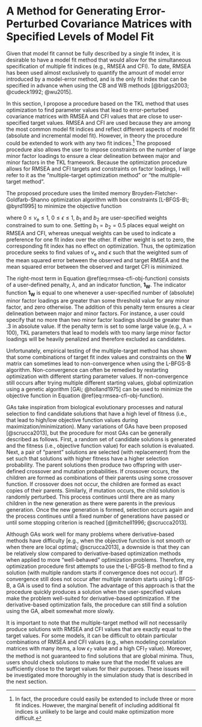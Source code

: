 
# A Method for Generating Error-Perturbed Covariance Matrices with Specified Levels of Model Fit

Given that model fit cannot be fully described by a single fit index, it is desirable to have a model fit method that would allow for the simultaneous specification of multiple fit indices (e.g., RMSEA and CFI). To date, RMSEA has been used almost exclusively to quantify the amount of model error introduced by a model-error method, and is the only fit index that can be specified in advance when using the CB and WB methods [@briggs2003; @cudeck1992; @wu2015]. 

In this section, I propose a procedure based on the TKL method that uses optimization to find parameter values that lead to error-perturbed covariance matrices with RMSEA and CFI values that are close to user-specified target values. RMSEA and CFI are used because they are among the most common model fit indices and reflect different aspects of model fit (absolute and incremental model fit). However, in theory the procedure could be extended to work with any two fit indices.[^more-than-two] The proposed procedure also allows the user to impose constraints on the number of large minor factor loadings to ensure a clear delineation between major and minor factors in the TKL framework. Because the optimization procedure allows for RMSEA and CFI targets and constraints on factor loadings, I will refer to it as the "multiple-target optimization method" or "the multiple-target method".

[^more-than-two]: In fact, the procedure could easily be extended to include three or more fit indices. However, the marginal benefit of including additional fit indices is unlikely to be large and could make optimization more difficult.

The proposed procedure uses the limited memory Broyden-Fletcher-Goldfarb-Shanno optimization algorithm with box constraints [L-BFGS-B\; @byrd1995] to minimize the objective function

\begin{equation}
G(\nu_\textrm{e}, \epsilon) = b_1 \frac{\left[ \varepsilon - \varepsilon_T \right]^2}{\varepsilon_T^2} + b_2 \frac{\left[ \textrm{CFI} - \textrm{CFI}_T \right]^2}{\left( 1 - \textrm{CFI}_T \right)^2} + \mathbf{1}_{\bm{W}} \lambda.
(\#eq:rmsea-cfi-obj-function)
\end{equation}

\noindent where $0 \leq \nu_\textrm{e} \leq 1$, $0 \leq \epsilon \leq 1$, $b_1$ and $b_2$ are user-specified weights constrained to sum to one. Setting $b_1 = b_2 = 0.5$ places equal weight on RMSEA and CFI, whereas unequal weights can be used to indicate a preference for one fit index over the other. If either weight is set to zero, the corresponding fit index has no effect on optimization. Thus, the optimization procedure seeks to find values of $\nu_\textrm{e}$ and $\epsilon$ such that the weighted sum of the mean squared error between the observed and target RMSEA and the mean squared error between the observed and target CFI is minimized.

The right-most term in Equation \@ref(eq:rmsea-cfi-obj-function) consists of a user-defined penalty, $\lambda$, and an indicator function, $\mathbf{1}_{\bm{W}}$. The indicator function $\mathbf{1}_{\bm{W}}$ is equal to one whenever a user-specified number of (absolute) minor factor loadings are greater than some threshold value for any minor factor, and zero otherwise. The addition of this penalty term ensures a clear delineation between major and minor factors. For instance, a user could specify that no more than two minor factor loadings should be greater than .3 in absolute value. If the penalty term is set to some large value (e.g., $\lambda = 100$), TKL parameters that lead to models with too many large minor factor loadings will be heavily penalized and therefore excluded as candidates. 

Unfortunately, empirical testing of the multiple-target method has shown that some combinations of target fit index values and constraints on the $\mathbf{W}$ matrix can sometimes lead to non-convergence when using the L-BFGS-B algorithm. Non-convergence can often be remedied by restarting optimization with different starting parameter values. If non-convergence still occurs after trying multiple different starting values, global optimization using a genetic algorithm [GA\; @holland1975] can be used to minimize the objective function in Equation \@ref(eq:rmsea-cfi-obj-function). 

GAs take inspiration from biological evolutionary processes and natural selection to find candidate solutions that have a high level of fitness (i.e., that lead to high/low objective function values during maximization/minimization). Many variations of GAs have been proposed [@scrucca2013], but the procedure for most GAs can be generally described as follows. First, a random set of candidate solutions is generated and the fitness (i.e., objective function value) for each solution is evaluated. Next, a pair of "parent" solutions are selected (with replacement) from the set such that solutions with higher fitness have a higher selection probability. The parent solutions then produce two offspring with user-defined crossover and mutation probabilities. If crossover occurs, the children are formed as combinations of their parents using some crossover function. If crossover does not occur, the children are formed as exact copies of their parents. Similarly, if mutation occurs, the child solution is randomly perturbed. This process continues until there are as many children in the new generation as there were parents in the previous generation. Once the new generation is formed, selection occurs again and the process continues until a fixed number of generations have passed or until some stopping criterion is reached [@mitchell1996; @scrucca2013].

Although GAs work well for many problems where derivative-based methods have difficulty [e.g., when the objective function is not smooth or when there are local optima\; @scrucca2013], a downside is that they can be relatively slow compared to derivative-based optimization methods when applied to more "well-behaved" optimization problems. Therefore, my optimization procedure first attempts to use the L-BFGS-B method to find a solution (with multiple random starts if convergence does not occur). If convergence still does not occur after multiple random starts using L-BFGS-B, a GA is used to find a solution. The advantage of this approach is that the procedure quickly produces a solution when the user-specified values make the problem well-suited for derivative-based optimization. If the derivative-based optimization fails, the procedure can still find a solution using the GA, albeit somewhat more slowly.

It is important to note that the multiple-target method will not necessarily produce solutions with RMSEA and CFI values that are exactly equal to the target values. For some models, it can be difficult to obtain particular combinations of RMSEA and CFI values (e.g., when modeling correlation matrices with many items, a low $\epsilon_T$ value and a high $\textrm{CFI}_T$ value). Moreover, the method is not guaranteed to find solutions that are global minima. Thus, users should check solutions to make sure that the model fit values are sufficiently close to the target values for their purposes. These issues will be investigated more thoroughly in the simulation study that is described in the next section.
